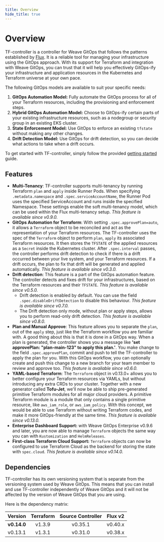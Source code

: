 ```yaml
---
title: Overview
hide_title: true
---
```


# Overview

TF-controller is a controller for Weave GitOps that follows the patterns established
by [Flux](https://fluxcd.io). It is a reliable tool for managing your infrastructure using the GitOps approach.
With its support for Terraform and integration with Weave GitOps,
you can trust that it will help you effectively GitOps-ify your infrastructure and application
resources in the Kubernetes and Terraform universe at your own pace.

The following GitOps models are available to suit your specific needs:

  1. **GitOps Automation Model:** Fully automate the GitOps process for all of your Terraform resources, including the provisioning and enforcement steps.
  2. **Hybrid GitOps Automation Model:** Choose to GitOps-ify certain parts of your existing infrastructure resources, such as a nodegroup or security group in an existing EKS cluster.
  3. **State Enforcement Model:** Use GitOps to enforce an existing `tfstate` without making any other changes.
  4. **Drift Detection Model:** Use GitOps for drift detection, so you can decide what actions to take when a drift occurs.

To get started with TF-controller, simply follow the provided [getting started](../get-started) guide.

## Features

  * **Multi-Tenancy**: TF-controller supports multi-tenancy by running Terraform `plan` and `apply` inside Runner Pods.
    When specifying `.metadata.namespace` and `.spec.serviceAccountName`, the Runner Pod uses the specified ServiceAccount
    and runs inside the specified Namespace. These settings enable the soft multi-tenancy model, which can be used within
    the Flux multi-tenancy setup. _This feature is available since v0.9.0._
  * **GitOps Automation for Terraform**: With setting `.spec.approvePlan=auto`, it allows a `Terraform` object
    to be reconciled and act as the representation of your Terraform resources. The TF-controller uses the spec of
    the `Terraform` object to perform `plan`, `apply` its associated Terraform resources. It then stores
    the `TFSTATE` of the applied resources as a `Secret` inside the Kubernetes cluster. After `.spec.interval` passes,
    the controller performs drift detection to check if there is a drift occurred between your live system,
    and your Terraform resources. If a drift occurs, the plan to fix that drift will be generated and applied automatically.
    _This feature is available since v0.3.0._
  * **Drift detection**: This feature is a part of the GitOps automation feature. The controller detects and fixes drift
    for your infrastructures, based on the Terraform resources and their `TFSTATE`. _This feature is available since v0.5.0._
    * Drift detection is enabled by default. You can use the field `.spec.disableDriftDetection` to disable this behaviour.
      _This feature is available since v0.7.0._
    * The Drift detection only mode, without plan or apply steps, allows you to perform read-only drift detection.
      _This feature is available since v0.8.0._
  * **Plan and Manual Approve**: This feature allows you to separate the `plan`, out of the `apply` step, just like
    the Terraform workflow you are familiar with. A good thing about this is that it is done in a GitOps way. When a plan
    is generated, the controller shows you a message like **'set approvePlan: "plan-main-123" to apply this plan.'**.
    You make change to the field `.spec.approvePlan`, commit and push to tell the TF-controller to apply the plan for you.
    With this GitOps workflow, you can optionally create and push this change to a new branch for your team member to
    review and approve too. _This feature is available since v0.6.0._
  * **YAML-based Terraform**: The `Terraform` object in v0.13.0+ allows you to better configure your
    Terraform resources via YAMLs, but without introducing any extra CRDs to your cluster. Together with a new generator
    called **Tofu-Jet**, we'll now be able to ship pre-generated primitive Terraform modules for all major cloud providers.
    A primitive Terraform module is a module that only contains a single primitive resource, like `aws_iam_role`, or `aws_iam_policy`.
    With this concept, we would be able to use Terraform without writing Terraform codes, and make it more GitOps-friendly at the same time.
    _This feature is available since v0.13.0._
  * **Enterprise Dashboard Support:** with Weave GitOps Enterprise v0.9.6 and later, you are now able to manage `Terraform` objects the same way you can
    with `Kustomization` and `HelmReleases`.
  * **First-class Terraform Cloud Support:** `Terraform` objects can now be configured to use Terraform Cloud as the backend
    for storing the state with `spec.cloud`. _This feature is available since v0.14.0._

## Dependencies

TF-controller has its own versioning system that is separate from the versioning system used by Weave GitOps.
This means that you can install and use TF-controller independently of Weave GitOps and it will not be affected
by the version of Weave GitOps that you are using.

Here is the dependency matrix:

|   Version   | Terraform | Source Controller | Flux v2 |
|:-----------:|:---------:|:-----------------:|:-------:|
| **v0.14.0** |  v1.3.9   |      v0.35.1      | v0.40.x |
|   v0.13.1   |  v1.3.1   |      v0.31.0      | v0.38.x |
